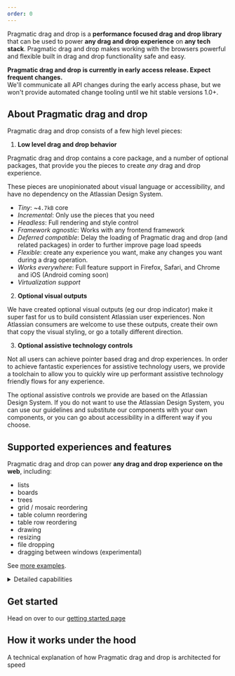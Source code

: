 ```yaml
---
order: 0
---
```



Pragmatic drag and drop is a **performance focused drag and drop library** that can be used to power **any drag and drop experience** on **any tech stack**. Pragmatic drag and drop makes working with the browsers powerful and flexible built in drag and drop functionality safe and easy.

<Example Component={BoardExample} appearance="showcase-only" />

<SectionMessage>

**Pragmatic drag and drop is currently in early access release. Expect frequent changes.** <br/>
We'll communicate all API changes during the early access phase, but we won't provide automated change tooling until we hit stable versions 1.0+.

</SectionMessage>

## About Pragmatic drag and drop

Pragmatic drag and drop consists of a few high level pieces:

1. **Low level drag and drop behavior**

Pragmatic drag and drop contains a core package, and a number of optional packages, that provide you the pieces to create _any_ drag and drop experience.

These pieces are unopinionated about visual language or accessibility, and have no dependency on the Atlassian Design System.

- _Tiny_: ~`4.7kB` core
- _Incremental_: Only use the pieces that you need
- _Headless_: Full rendering and style control
- _Framework agnostic_: Works with any frontend framework
- _Deferred compatible_: Delay the loading of Pragmatic drag and drop (and related packages) in order to further improve page load speeds
- _Flexible_: create any experience you want, make any changes you want during a drag operation.
- _Works everywhere_: Full feature support in Firefox, Safari, and Chrome and iOS (Android coming soon)
- _Virtualization support_

2. **Optional visual outputs**

We have created optional visual outputs (eg our drop indicator) make it super fast for us to build consistent Atlassian user experiences. Non Atlassian consumers are welcome to use these outputs, create their own that copy the visual styling, or go a totally different direction.

3. **Optional assistive technology controls**

Not all users can achieve pointer based drag and drop experiences. In order to achieve fantastic experiences for assistive technology users, we provide a toolchain to allow you to quickly wire up performant assistive technology friendly flows for any experience.

The optional assistive controls we provide are based on the Atlassian Design System. If you do not want to use the Atlassian Design System, you can use our guidelines and substitute our components with your own components, or you can go about accessibility in a different way if you choose.

## Supported experiences and features

Pragmatic drag and drop can power **any drag and drop experience on the web**, including:

- lists
- boards
- trees
- grid / mosaic reordering
- table column reordering
- table row reordering
- drawing
- resizing
- file dropping
- dragging between windows (experimental)

See [more examples](/components/pragmatic-drag-and-drop/examples).

<details>
    <summary>Detailed capabilities</summary>

- Supports dragging of different entity types (such as elements, text, images, external files)
- Nested drop targets (elements that can be dropped on)
- Flexible drop target sizes
- Can add, remove, or change _drop targets_ while dragging
- Conditional dropping
- Auto scrolling
- Stickiness: a drop target can maintain selection even after it is no longer being dragged over
- [`dropEffect`](https://developer.mozilla.org/en-US/docs/Web/API/DataTransfer/dropEffect) control
- High frequency input updates to power high fidelity interactions

(Using the element adapter)

- Drag handles (drag a `draggable` element) by a part of it
- Conditional dragging
- Nested `draggable` elements
- Flexible `draggable` sizes
- Many options to customize the appearance of the _drag preview_ (the thing that a user drags around during a drag)
- Can add, remove, or change `draggables` while dragging (even the dragging `draggable`)
- Supports virtual list usage for extreme performance
- An element can be a _drop target_, `draggable` or both
- An element can be a _drop target_ for different entities (eg `dropTargetForElements` and `dropTargetForFiles`)

</details>

## Get started

Head on over to our [getting started page](/components/pragmatic-drag-and-drop/how-it-works/how-it-works)

## How it works under the hood

A technical explanation of how Pragmatic drag and drop is architected for speed

<VideoEmbed url="https://www.youtube.com/embed/5SQkOyzZLHM" />
